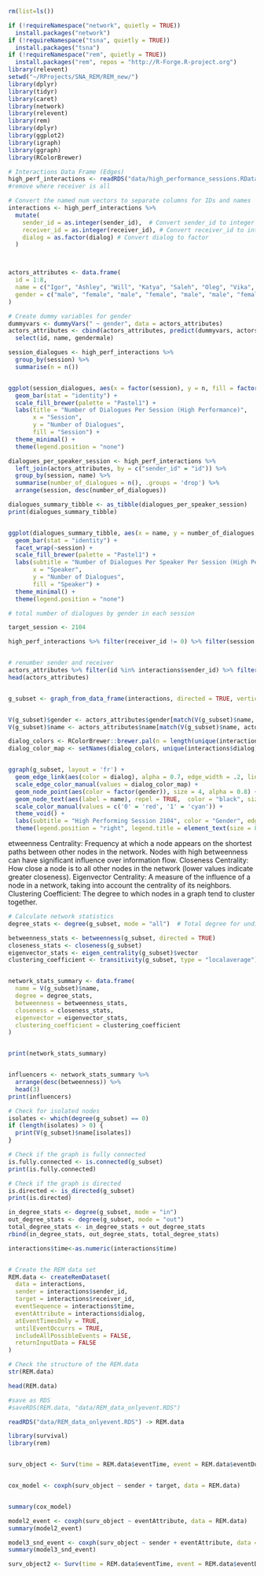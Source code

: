 ```r

rm(list=ls())

if (!requireNamespace("network", quietly = TRUE))
  install.packages("network")
if (!requireNamespace("tsna", quietly = TRUE))
  install.packages("tsna")
if (!requireNamespace("rem", quietly = TRUE))
  install.packages("rem", repos = "http://R-Forge.R-project.org")
library(relevent)
setwd("~/RProjects/SNA_REM/REM_new/")
library(dplyr)
library(tidyr)
library(caret)
library(network)
library(relevent)
library(rem)
library(dplyr)
library(ggplot2)
library(igraph)
library(ggraph)
library(RColorBrewer)

```






```r
# Interactions Data Frame (Edges)
high_perf_interactions <- readRDS("data/high_performance_sessions.RData") %>% select(session, sender_id, receiver_id, dialog, time)
#remove where receiver is all

# Convert the named num vectors to separate columns for IDs and names
interactions <- high_perf_interactions %>%
  mutate(
    sender_id = as.integer(sender_id),  # Convert sender_id to integer
    receiver_id = as.integer(receiver_id), # Convert receiver_id to integer
    dialog = as.factor(dialog) # Convert dialog to factor
  )



actors_attributes <- data.frame(
  id = 1:8,
  name = c("Igor", "Ashley", "Will", "Katya", "Saleh", "Oleg", "Vika", "Alex"),
  gender = c("male", "female", "male", "female", "male", "male", "female", "male")
)

# Create dummy variables for gender
dummyvars <- dummyVars(" ~ gender", data = actors_attributes)
actors_attributes <- cbind(actors_attributes, predict(dummyvars, actors_attributes)) %>%
  select(id, name, gendermale)
```


```r

session_dialogues <- high_perf_interactions %>%
  group_by(session) %>%
  summarise(n = n())


ggplot(session_dialogues, aes(x = factor(session), y = n, fill = factor(session))) + 
  geom_bar(stat = "identity") +
  scale_fill_brewer(palette = "Pastel1") +  
  labs(title = "Number of Dialogues Per Session (High Performance)",
       x = "Session",
       y = "Number of Dialogues",
       fill = "Session") +
  theme_minimal() + 
  theme(legend.position = "none") 

```


```r

dialogues_per_speaker_session <- high_perf_interactions %>%
  left_join(actors_attributes, by = c("sender_id" = "id")) %>%
  group_by(session, name) %>%
  summarise(number_of_dialogues = n(), .groups = 'drop') %>%
  arrange(session, desc(number_of_dialogues))

dialogues_summary_tibble <- as_tibble(dialogues_per_speaker_session)
print(dialogues_summary_tibble)


ggplot(dialogues_summary_tibble, aes(x = name, y = number_of_dialogues, fill = name)) + 
  geom_bar(stat = "identity") +
  facet_wrap(~session) +
  scale_fill_brewer(palette = "Pastel1") +  
  labs(subtitle = "Number of Dialogues Per Speaker Per Session (High Performance)",
       x = "Speaker",
       y = "Number of Dialogues",
       fill = "Speaker") +
  theme_minimal() + 
  theme(legend.position = "none") 

```

```r
# total number of dialogues by gender in each session
```

```r
target_session <- 2104

high_perf_interactions %>% filter(receiver_id != 0) %>% filter(session == target_session) %>% select(-session) %>% mutate(time = 1:nrow(.))  %>% select(sender_id, receiver_id, time,dialog)  %>% mutate(dialog = as.factor(dialog), sender_id = as.integer(sender_id), receiver_id = as.integer(receiver_id)) -> interactions


# renumber sender and receiver
actors_attributes %>% filter(id %in% interactions$sender_id) %>% filter(id %in% interactions$receiver_id) -> actors_attributes
head(actors_attributes)


g_subset <- graph_from_data_frame(interactions, directed = TRUE, vertices = data.frame(actors_attributes))


V(g_subset)$gender <- actors_attributes$gender[match(V(g_subset)$name, actors_attributes$name)]
V(g_subset)$name <- actors_attributes$name[match(V(g_subset)$name, actors_attributes$name)]

```

```r

dialog_colors <- RColorBrewer::brewer.pal(n = length(unique(interactions$dialog)), name = "Pastel2")
dialog_color_map <- setNames(dialog_colors, unique(interactions$dialog))


ggraph(g_subset, layout = 'fr') +
  geom_edge_link(aes(color = dialog), alpha = 0.7, edge_width = .2, lineend = "butt", arrow = arrow(type = 'closed', length = unit(4, 'mm'))) +
  scale_edge_color_manual(values = dialog_color_map) +
  geom_node_point(aes(color = factor(gender)), size = 4, alpha = 0.8) +
  geom_node_text(aes(label = name), repel = TRUE,  color = "black", size = 3, vjust = 1, nudge_x = -.02) +
  scale_color_manual(values = c('0' = 'red', '1' = 'cyan')) +
  theme_void() +
  labs(subtitle = "High Performing Session 2104", color = "Gender", edge_color = "Dialog") +
  theme(legend.position = "right", legend.title = element_text(size = 8))
```


etweenness Centrality: Frequency at which a node appears on the shortest paths between other nodes in the network. Nodes with high betweenness can have significant influence over information flow.
Closeness Centrality: How close a node is to all other nodes in the network (lower values indicate greater closeness).
Eigenvector Centrality: A measure of the influence of a node in a network, taking into account the centrality of its neighbors.
Clustering Coefficient: The degree to which nodes in a graph tend to cluster together.


```r
# Calculate network statistics
degree_stats <- degree(g_subset, mode = "all")  # Total degree for undirected graphs

betweenness_stats <- betweenness(g_subset, directed = TRUE)
closeness_stats <- closeness(g_subset)
eigenvector_stats <- eigen_centrality(g_subset)$vector
clustering_coefficient <- transitivity(g_subset, type = "localaverage")


network_stats_summary <- data.frame(
  name = V(g_subset)$name,
  degree = degree_stats,
  betweenness = betweenness_stats,
  closeness = closeness_stats,
  eigenvector = eigenvector_stats,
  clustering_coefficient = clustering_coefficient
)


print(network_stats_summary)


influencers <- network_stats_summary %>%
  arrange(desc(betweenness)) %>%
  head(3) 
print(influencers)
```


```r
# Check for isolated nodes
isolates <- which(degree(g_subset) == 0)
if (length(isolates) > 0) {
  print(V(g_subset)$name[isolates])
}

# Check if the graph is fully connected
is.fully.connected <- is.connected(g_subset)
print(is.fully.connected)

# Check if the graph is directed
is.directed <- is_directed(g_subset)
print(is.directed)

```


```r
in_degree_stats <- degree(g_subset, mode = "in")
out_degree_stats <- degree(g_subset, mode = "out")
total_degree_stats <- in_degree_stats + out_degree_stats
rbind(in_degree_stats, out_degree_stats, total_degree_stats)

```

```r
interactions$time<-as.numeric(interactions$time) 


# Create the REM data set
REM.data <- createRemDataset(
  data = interactions, 
  sender = interactions$sender_id,
  target = interactions$receiver_id,
  eventSequence = interactions$time,
  eventAttribute = interactions$dialog,
  atEventTimesOnly = TRUE, 
  untilEventOccurrs = TRUE,
  includeAllPossibleEvents = FALSE, 
  returnInputData = FALSE
)

# Check the structure of the REM.data
str(REM.data)
```



```r
head(REM.data)
```



```r
#save as RDS
#saveRDS(REM.data, "data/REM_data_onlyevent.RDS")

readRDS("data/REM_data_onlyevent.RDS") -> REM.data

```


```r
library(survival)
library(rem)


surv_object <- Surv(time = REM.data$eventTime, event = REM.data$eventDummy)


cox_model <- coxph(surv_object ~ sender + target, data = REM.data)


summary(cox_model)

```

```r

model2_event <- coxph(surv_object ~ eventAttribute, data = REM.data)
summary(model2_event)
```

```r

model3_snd_event <- coxph(surv_object ~ sender + eventAttribute, data = REM.data)
summary(model3_snd_event)
```


```r

surv_object2 <- Surv(time = REM.data$eventTime, event = REM.data$eventDummy)

```


